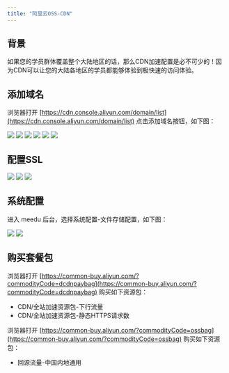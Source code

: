 ```yaml
---
title: "阿里云OSS-CDN"
---
```


## 背景

如果您的学员群体覆盖整个大陆地区的话，那么CDN加速配置是必不可少的！因为CDN可以让您的大陆各地区的学员都能够体验到极快速的访问体验。

## 添加域名

浏览器打开 [https://cdn.console.aliyun.com/domain/list](https://cdn.console.aliyun.com/domain/list) 点击添加域名按钮，如下图：

<img src="https://minio.meedu.vip/meedu-faq/images/20241211/KWIfX3lURGTOMtAN.webp" />

<img src="https://minio.meedu.vip/meedu-faq/images/20241211/jnJaKc01cd1iyKfk.webp" />

<img src="https://minio.meedu.vip/meedu-faq/images/20241211/o6dErZXggkBMkZPN.webp" />

<img src="https://minio.meedu.vip/meedu-faq/images/20241211/hJPe81bs4LpTB7bY.webp" />

<img src="https://minio.meedu.vip/meedu-faq/images/20241211/LckegOG8LQeZwvmj.webp" />

<img src="https://minio.meedu.vip/meedu-faq/images/20241211/dkYB3ZKDY9kEwrbm.webp" />

## 配置SSL

<img src="https://minio.meedu.vip/meedu-faq/images/20241211/mGgVRQQoM1DP8det.webp" />

<img src="https://minio.meedu.vip/meedu-faq/images/20241211/udS221rnRcJM73g5.webp" />

<img src="https://minio.meedu.vip/meedu-faq/images/20241211/RKWSR1ZYzzCt7Biu.webp" />

## 系统配置

进入 meedu 后台，选择系统配置-文件存储配置，如下图：

<img src="https://minio.meedu.vip/meedu-faq/images/20241211/9Gj9CZr8g5p57NFz.webp" />

<img src="https://minio.meedu.vip/meedu-faq/images/20241211/d0Vgp1h2fl2cK3de.webp" />

## 购买套餐包

浏览器打开 [https://common-buy.aliyun.com/?commodityCode=dcdnpaybag](https://common-buy.aliyun.com/?commodityCode=dcdnpaybag) 购买如下资源包：

- CDN/全站加速资源包-下行流量
- CDN/全站加速资源包-静态HTTPS请求数

浏览器打开 [https://common-buy.aliyun.com/?commodityCode=ossbag](https://common-buy.aliyun.com/?commodityCode=ossbag) 购买如下资源包：

- 回源流量-中国内地通用